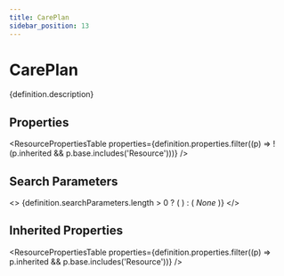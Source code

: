 ```yaml
---
title: CarePlan
sidebar_position: 13
---
```



# CarePlan

<p>{definition.description}</p>

## Properties

<ResourcePropertiesTable properties={definition.properties.filter((p) => !(p.inherited && p.base.includes('Resource')))} />

## Search Parameters

<>
  {definition.searchParameters.length > 0 ? (
    <SearchParamsTable searchParams={definition.searchParameters} />
  ) : (
    <em>None</em>
  )}
</>

## Inherited Properties

<ResourcePropertiesTable properties={definition.properties.filter((p) => p.inherited && p.base.includes('Resource'))} />


